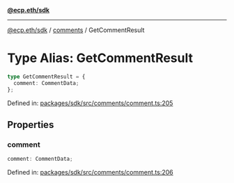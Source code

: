 [**@ecp.eth/sdk**](../../index.mdx)

***

[@ecp.eth/sdk](/sdk-reference/index.mdx) / [comments](/sdk-reference/comments/index.mdx) / GetCommentResult

# Type Alias: GetCommentResult

```ts
type GetCommentResult = {
  comment: CommentData;
};
```

Defined in: [packages/sdk/src/comments/comment.ts:205](https://github.com/ecp-eth/comments-monorepo/blob/main/packages/sdk/src/comments/comment.ts#L205)

## Properties

### comment

```ts
comment: CommentData;
```

Defined in: [packages/sdk/src/comments/comment.ts:206](https://github.com/ecp-eth/comments-monorepo/blob/main/packages/sdk/src/comments/comment.ts#L206)

